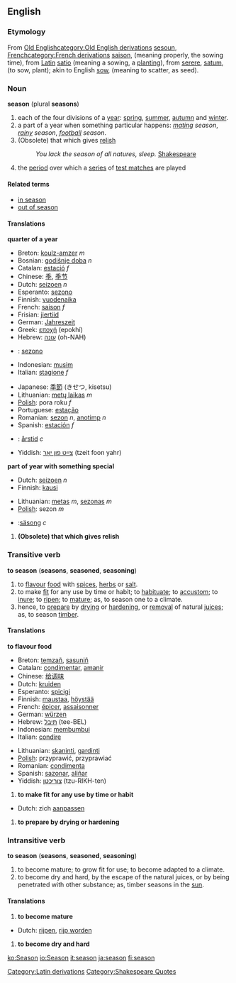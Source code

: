 ==English==
===Etymology===
From [[w:Old English language|Old English]][[category:Old English derivations]] [[sesoun]], [[w:French language|French]][[category:French derivations]] [[saison]], (meaning properly, the sowing time), from [[w:Latin|Latin]][[Category:Latin derivations]] [[satio]] (meaning a sowing, a [[plant]]ing), from [[serere]], [[satum]], (to sow, plant); akin to English [[sow]], (meaning to scatter, as seed). 

===Noun===
'''season''' (plural '''seasons''')

#<!--DefA--> each of the four divisions of a [[year]]: [[spring]], [[summer]], [[autumn]] and [[winter]].
#<!--DefB--> a part of a year when something particular happens: ''[[mating]] season'', ''[[rainy]] season'', ''[[football]] season''.
#<!--DefC-->(Obsolete) that which gives [[relish]]
#:''You lack the season of all natures, sleep.'' [[w:Shakespeare|Shakespeare]][[Category:Shakespeare Quotes]]
#{{cricket}} the [[period]] over which a [[series]] of [[test match]]es are played

====Related terms====
*[[in season]]
*[[out of season]]

====Translations====
<!--DefA-->'''quarter of a year'''
{{top}}
<!--languages from A to I go here-->
*Breton: [[koulz-amzer]] ''m''
*Bosnian: [[godišnje doba]] ''n''
*Catalan: [[estació]] ''f''
*Chinese: [[季]], [[季节]]
*Dutch: [[seizoen]] ''n''
*Esperanto: [[sezono]]
*Finnish: [[vuodenaika]]
*French: [[saison]] ''f''
*Frisian: [[jiertiid]]
*German: [[Jahreszeit]]
*Greek: [[εποχή]] (epokhí)
*Hebrew: [[עונה]] (oh-NAH)
*{{io}}: [[sezono]]
*Indonesian: [[musim]]
*Italian: [[stagione]] ''f''
{{mid}}
<!--languages from J to Z go here-->
*Japanese: [[季節]] (きせつ, kisetsu)
*Lithuanian: [[metų laikas]] ''m''
*[[Polish]]: pora roku ''f''
*Portuguese: [[estação]]
*Romanian: [[sezon]] ''n'', [[anotimp]] ''n''
*Spanish: [[estación]] ''f''
*{{sv}}: [[årstid]] ''c''
*Yiddish: [[צײַט פון יאָר]] (tzeit foon yahr)
{{bottom}}

<!--DefB-->'''part of year with something special'''
{{top}}
<!--languages from A to I go here-->
*Dutch: [[seizoen]] ''n''
*Finnish: [[kausi]]
{{mid}}
<!--languages from J to Z go here-->
*Lithuanian: [[metas]] ''m'', [[sezonas]] ''m''
*[[Polish]]: sezon ''m''
*{{sv}}:[[säsong]] ''c'' 
{{bottom}}

#<!--DefC-->'''(Obsolete) that which gives relish'''
{{top}}
{{mid}}
{{bottom}}

===Transitive verb===
'''to season''' ('''seasons''', '''seasoned''', '''seasoning''')

#<!--DefD--> to [[flavour]] [[food]] with [[spice|spices]], [[herb|herbs]] or [[salt]].
#<!--DefE--> to make [[fit]] for any use by time or habit; to [[habituate]]; to [[accustom]]; to [[inure]]; to [[ripen]]; to [[mature]]; as, to season one to a climate. 
#<!--DefH-->hence, to [[prepare]] by [[dry]]ing or [[harden]]ing, or [[removal]] of natural [[juice]]s; as, to season [[timber]]. 

====Translations====
<!--DefD-->'''to flavour food'''
{{top}}
<!--languages from A to I go here-->
*Breton: [[temzañ]], [[sasuniñ]]
*Catalan: [[condimentar]], [[amanir]]
*Chinese: [[给]][[调味]]
*Dutch: [[kruiden]]
*Esperanto: [[spicigi]]
*Finnish: [[maustaa]], [[höystää]]
*French: [[épicer]], [[assaisonner]]
*German: [[würzen]]
*Hebrew: [[תיבל]] (tee-BEL)
*Indonesian: [[bumbu|membumbui]]
*Italian: [[condire]]
{{mid}}
<!--languages from J to Z go here-->
*Lithuanian: [[skaninti]], [[gardinti]]
*[[Polish]]: przyprawić, przyprawiać
*Romanian: [[condimenta]]
*Spanish: [[sazonar]], [[aliñar]]
*Yiddish: [[צוריכטן]] (tzu-RIKH-ten)
{{bottom}}

#<!--DefE--> '''to make fit for any use by time or habit'''
{{top}}
*Dutch: zich [[aanpassen]]
{{mid}}
{{bottom}}

#<!--DefH--> '''to prepare by drying or hardening'''
{{top}}
{{mid}}
{{bottom}}

===Intransitive verb===
'''to season''' ('''seasons''', '''seasoned''', '''seasoning''')
#<!--DefF--> to become mature; to grow fit for use; to become adapted to a climate. 
#<!--DefG--> to become dry and hard, by the escape of the natural juices, or by being penetrated with other substance; as, timber seasons in the [[sun]]. 

====Translations====
#<!--DefF--> '''to become mature'''
{{top}}
*Dutch: [[rijpen]], [[rijp worden]]
{{mid}}
{{bottom}}

#<!--DefG--> '''to become dry and hard'''
{{top}}
{{mid}}
{{bottom}}

[[ko:Season]]
[[io:Season]]
[[it:season]]
[[ja:season]]
[[fi:season]]